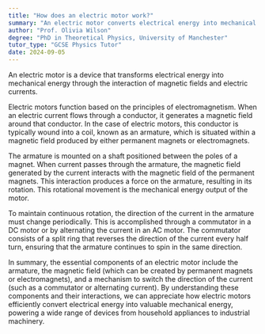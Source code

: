 ```yaml
---
title: "How does an electric motor work?"
summary: "An electric motor converts electrical energy into mechanical energy using the interaction between magnetic fields and electric currents."
author: "Prof. Olivia Wilson"
degree: "PhD in Theoretical Physics, University of Manchester"
tutor_type: "GCSE Physics Tutor"
date: 2024-09-05
---
```


An electric motor is a device that transforms electrical energy into mechanical energy through the interaction of magnetic fields and electric currents.

Electric motors function based on the principles of electromagnetism. When an electric current flows through a conductor, it generates a magnetic field around that conductor. In the case of electric motors, this conductor is typically wound into a coil, known as an armature, which is situated within a magnetic field produced by either permanent magnets or electromagnets.

The armature is mounted on a shaft positioned between the poles of a magnet. When current passes through the armature, the magnetic field generated by the current interacts with the magnetic field of the permanent magnets. This interaction produces a force on the armature, resulting in its rotation. This rotational movement is the mechanical energy output of the motor.

To maintain continuous rotation, the direction of the current in the armature must change periodically. This is accomplished through a commutator in a DC motor or by alternating the current in an AC motor. The commutator consists of a split ring that reverses the direction of the current every half turn, ensuring that the armature continues to spin in the same direction.

In summary, the essential components of an electric motor include the armature, the magnetic field (which can be created by permanent magnets or electromagnets), and a mechanism to switch the direction of the current (such as a commutator or alternating current). By understanding these components and their interactions, we can appreciate how electric motors efficiently convert electrical energy into valuable mechanical energy, powering a wide range of devices from household appliances to industrial machinery.
    